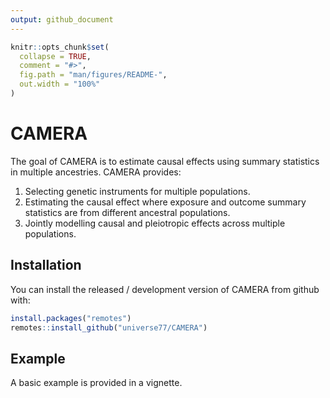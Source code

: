 ```yaml
---
output: github_document
---
```


<!-- README.md is generated from README.Rmd. Please edit that file -->

```r
knitr::opts_chunk$set(
  collapse = TRUE,
  comment = "#>",
  fig.path = "man/figures/README-",
  out.width = "100%"
)
```

# CAMERA
<!-- badges: start -->
<!-- badges: end -->

The goal of CAMERA is to estimate causal effects using summary statistics in multiple ancestries. CAMERA provides:

1) Selecting genetic instruments for multiple populations. 
1) Estimating the causal effect where exposure and outcome summary statistics are from different ancestral populations.
1) Jointly modelling causal and pleiotropic effects across multiple populations. 

## Installation
You can install the released / development version of CAMERA from github with:

``` r
install.packages("remotes")
remotes::install_github("universe77/CAMERA")
```

## Example
A basic example is provided in a vignette.
